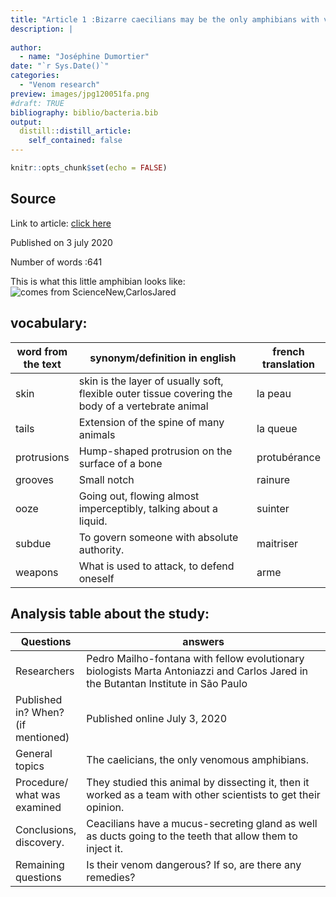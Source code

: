 ```yaml
---
title: "Article 1 :Bizarre caecilians may be the only amphibians with venomous bites."
description: |
  
author:
  - name: "Joséphine Dumortier"
date: "`r Sys.Date()`"
categories:
  - "Venom research"
preview: images/jpg120051fa.png
#draft: TRUE
bibliography: biblio/bacteria.bib
output:
  distill::distill_article:
    self_contained: false
---
```


```r
knitr::opts_chunk$set(echo = FALSE)
```


## Source

Link to article: [click here](https://www.sciencenews.org/article/caecilians-amphibians-venomous-bites)

Published on 3 july 2020

Number of words :641
 
This is what this little amphibian looks like: ![comes from ScienceNew,CarlosJared](https://www.sciencenews.org/wp-content/uploads/2020/07/070120_cw_caecilian_feat-1028x579.jpg)



## vocabulary:

| word from the text | synonym/definition in english                                                                      | french translation |
|--------------------|----------------------------------------------------------------------------------------------------|--------------------|
| skin               | skin is the layer of usually soft, flexible outer  tissue covering the body of a vertebrate animal | la peau            |
| tails              | Extension of the spine of many animals                                                             | la queue           |
| protrusions        | Hump-shaped protrusion on the surface of a bone                                                    | protubérance       |
| grooves            | Small notch                                                                                        | rainure            |
| ooze               | Going out, flowing almost imperceptibly, talking about a liquid.                                   | suinter            |
| subdue             | To govern someone with absolute authority.                                                         | maitriser          |
| weapons            | What is used to attack, to defend oneself                                                          | arme               |

## Analysis table about the study:

| Questions                             | answers                                                                                                                            |
|------------------------------------|-----------------------------------------------------------------------------------------------------------------------------------|
| Researchers                        | Pedro Mailho-fontana with fellow evolutionary biologists Marta Antoniazzi and Carlos Jared in the Butantan Institute in São Paulo |
| Published in? When? (if mentioned) | Published online July 3, 2020                                                                                                     |
| General topics                     | The caelicians, the only venomous amphibians.                                                                                     |
| Procedure/ what was examined       | They studied this animal by dissecting it, then it worked as a team with other scientists to get their opinion.                         |
| Conclusions,  discovery.           | Ceacilians have a mucus-secreting gland as well as ducts going to the teeth that allow them to inject it.                         |
| Remaining questions                | Is their venom dangerous? If so, are there any remedies?                                                                          |


